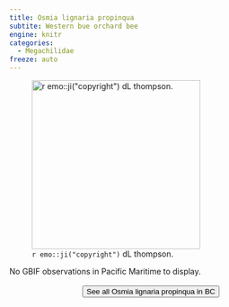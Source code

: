 ```yaml
---
title: Osmia lignaria propinqua
subtite: Western bue orchard bee
engine: knitr
categories:
  - Megachilidae
freeze: auto
---
```

![`r emo::ji("copyright")` dL thompson.](https://inaturalist-open-data.s3.amazonaws.com/photos/206433487/large.jpg){height=300}



No GBIF observations in Pacific Maritime to display.
<br><br>
<center>


<a href="https://inaturalist.ca/observations?place_id=7085&subview=map&taxon_id=361607"><button type="button" class="btn btn-secondary">See all Osmia lignaria propinqua in BC <i class="fa-solid fa-arrow-up-right-from-square"></i> </button></a>
</center>
